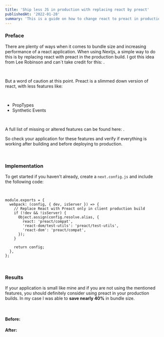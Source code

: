 ```yaml
---
title: 'Ship less JS in production with replacing react by preact'
publishedAt: '2022-01-28'
summary: 'This is a guide on how to change react to preact in production builds in order to reduce the size of your application.'
---
```



<MDXImage alt="container-ship"
          imgid="cargo-ship.jpg"
          width={3360} height={1890} layout="responsive"/>

### Preface

There are plenty of ways when it comes to bundle size and increasing performance of a react application.
When using Nextjs, a simple way to do this is by replacing react with preact in the production build. I got this idea from Lee Robinson
and can`t take credit for this: <InlineLink
href="https://github.com/leerob/leerob.io/blob/main/next.config.js"
text="Github Source"/>.


<br/>

But a word of caution at this point. Preact is a slimmed down version of react, with less features like:

<br/>

- PropTypes
- Synthetic Events

<br/>

A full list of missing or altered features can be found here: <InlineLink
href="https://preactjs.com/guide/v8/differences-to-react/"
text="Preact differences to react"/>.
<br/>

So check your application for these features and verify if everything is working after building and before deploying to production.

<br/>

### Implementation

To get started if you haven't already, create a `next.config.js` and include the following code:

<br/>

```js:
module.exports = {
  webpack: (config, { dev, isServer }) => {
    // Replace React with Preact only in client production build
    if (!dev && !isServer) {
      Object.assign(config.resolve.alias, {
        react: 'preact/compat',
        'react-dom/test-utils': 'preact/test-utils',
        'react-dom': 'preact/compat',
      });
    }

    return config;
  },
};
```
<br/>

### Results

If your application is small like mine and if you are not using the mentioned features,
you should definitely consider using preact in your production builds. In my case I was able to **save nearly 40%** in bundle size.

<br/>

#### Before:
<MDXImage alt="before-using-preact"
          imgid="before-preact.png"
          width={756} height={533} layout="responsive"/>

#### After:
<MDXImage alt="after-using-preact"
          imgid="after-preact.png"
          width={752} height={550} layout="responsive"/>




